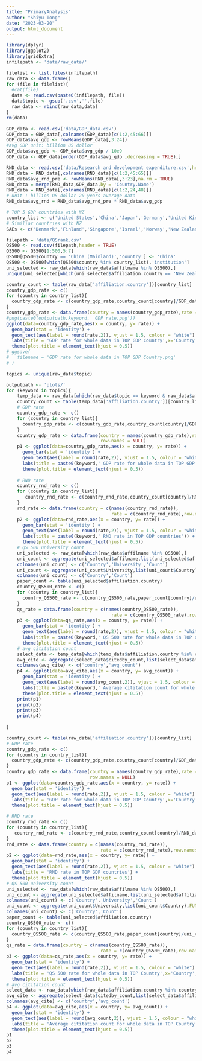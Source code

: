 ```yaml
---
title: "PrimaryAnalysis"
author: "Shiyu Tong"
date: "2023-03-20"
output: html_document
---
```


```r
library(dplyr)
library(ggplot2)
library(gridExtra)
infilepath <- 'data/raw_data/'
```


```r
filelist <- list.files(infilepath)
raw_data <- data.frame()
for (file in filelist){
  #cat(file)
  data <- read.csv(paste0(infilepath, file))
  data$topic <- gsub('.csv','',file)
  raw_data <- rbind(raw_data,data)
}
rm(data)
```

```r
GDP_data <- read.csv('data/GDP_data.csv')
GDP_data = GDP_data[,colnames(GDP_data)[c(1:2,45:66)]]
GDP_data$avg_gdp <- rowMeans(GDP_data[,3:24])
#avg GDP unit: billion US dollor
GDP_data$avg_gdp <- GDP_data$avg_gdp / 10e9
GDP_data <- GDP_data[order(GDP_data$avg_gdp ,decreasing = TRUE),]
```

```r
RND_data <- read.csv('data/Research and development expenditure.csv',header = TRUE)
RND_data = RND_data[,colnames(RND_data)[c(1:2,45:65)]]
RND_data$avg_rnd_pre <- rowMeans(RND_data[,3:23],na.rm = TRUE)
RND_data = merge(RND_data,GDP_data,by = 'Country.Name')
RND_data = RND_data[,colnames(RND_data)[c(1:2,24,48)]]
# unit : billion US dollar 20 years average data
RND_data$avg_rnd = RND_data$avg_rnd_pre * RND_data$avg_gdp
```

```r
# TOP 5 GDP countries with NZ
country_list <- c('United States','China','Japan','Germany','United Kingdom','New Zealand')
# Similiar countries with NZ
SAEs <- c('Denmark','Finland','Singapore','Israel','Norway','New Zealand')
```

```r
filepath = 'data/QSrank.csv'
QS500 <- read.csv(filepath,header = TRUE)
QS500 <- QS500[1:500,5:7]
QS500[QS500$country == 'China (Mainland)','country'] <- 'China'
QS500 <- QS500[which(QS500$country %in% country_list),'institution']
uni_selected <- raw_data[which(raw_data$affilname %in% QS500),]
unique(uni_selected[which(uni_selected$affiliation.country == 'New Zealand'),'affilname'])
```

```r
country_count <- table(raw_data['affiliation.country'])[country_list]
country_gdp_rate <- c()
for (country in country_list){
  country_gdp_rate <- c(country_gdp_rate,country_count[country]/GDP_data[which(GDP_data$Country.Name==country),'avg_gdp'])
}
country_gdp_rate <- data.frame(country = names(country_gdp_rate),rate = country_gdp_rate,row.names = 1:length(country_gdp_rate))
#png(paste0(outputpath,keyword,' GDP rate.png'))
ggplot(data=country_gdp_rate,aes(x = country, y= rate)) + 
  geom_bar(stat = 'identity') + 
  geom_text(aes(label = round(rate,2)), vjust = 1.5, colour = "white") + 
  labs(title = 'GDP rate for whole data in TOP GDP Country',x='Country','') +
  theme(plot.title = element_text(hjust = 0.5))
# ggsave(
#   filename = 'GDP rate for whole data in TOP GDP Country.png'
# )
```


```r
topics <- unique(raw_data$topic)

outputpath <- 'plots/'
for (keyword in topics){
    temp_data <- raw_data[which(raw_data$topic == keyword & raw_data$affiliation.country %in% country_list),]
    country_count <- table(temp_data['affiliation.country'])[country_list]
    # GDP rate
    country_gdp_rate <- c()
    for (country in country_list){
      country_gdp_rate <- c(country_gdp_rate,country_count[country]/GDP_data[which(GDP_data$Country.Name==country),'avg_gdp'])
    }
    country_gdp_rate <- data.frame(country = names(country_gdp_rate),rate = country_gdp_rate,
                                   row.names = NULL)
    p1 <- ggplot(data=country_gdp_rate,aes(x = country, y= rate)) + 
      geom_bar(stat = 'identity') + 
      geom_text(aes(label = round(rate,2)), vjust = 1.5, colour = "white") + 
      labs(title = paste0(keyword,' GDP rate for whole data in TOP GDP Country'),x='Country','') +
      theme(plot.title = element_text(hjust = 0.5))
    
    # RND rate
    country_rnd_rate <- c()
    for (country in country_list){
       country_rnd_rate <- c(country_rnd_rate,country_count[country]/RND_data[which(RND_data$Country.Name==country),'avg_rnd'])
    }
    rnd_rate <- data.frame(country = c(names(country_rnd_rate)), 
                                       rate = c(country_rnd_rate),row.names = NULL)
    p2 <- ggplot(data=rnd_rate,aes(x = country, y= rate)) + 
      geom_bar(stat = 'identity') +
      geom_text(aes(label = round(rate,2)), vjust = 1.5, colour = "white") +
      labs(title = paste0(keyword,' RND rate in TOP GDP countries')) +
      theme(plot.title = element_text(hjust = 0.5))
    # QS 500 university count
    uni_selected <- raw_data[which(raw_data$affilname %in% QS500),]
    uni_count <- aggregate(uni_selected$affilname,list(uni_selected$affiliation.country,uni_selected$affilname),FUN = length )
    colnames(uni_count) <- c('Country','University','Count')
    uni_count <- aggregate(uni_count$University,list(uni_count$Country),FUN = length)
    colnames(uni_count) <- c('Country','Count')
    paper_count <- table(uni_selected$affiliation.country)
    country_QS500_rate <- c()
    for (country in country_list){
      country_QS500_rate <- c(country_QS500_rate,paper_count[country]/uni_count[which(uni_count$Country==country),'Count'])
    }
    qs_rate = data.frame(country = c(names(country_QS500_rate)), 
                                       rate = c(country_QS500_rate),row.names = NULL)
    p3 <- ggplot(data=qs_rate,aes(x = country, y= rate)) + 
      geom_bar(stat = 'identity') + 
      geom_text(aes(label = round(rate,2)), vjust = 1.5, colour = "white") + 
      labs(title = paste0(keyword,' QS 500 rate for whole data in TOP Country'),x='Country','') +
      theme(plot.title = element_text(hjust = 0.5))
    # avg cititation count
    select_data <- temp_data[which(temp_data$affiliation.country %in% country_list),]
    avg_cite <- aggregate(select_data$citedby_count,list(select_data$affiliation.country),FUN = mean)
    colnames(avg_cite) <- c('country','avg_count')
    p4 <- ggplot(data=avg_cite,aes(x = country, y= avg_count)) + 
      geom_bar(stat = 'identity') + 
      geom_text(aes(label = round(avg_count,2)), vjust = 1.5, colour = "white") + 
      labs(title = paste0(keyword,' Average cititation count for whole data in TOP Country'),x='Country','') +
      theme(plot.title = element_text(hjust = 0.5))
    print(p1)
    print(p2)
    print(p3)
    print(p4)
   
}
```

```r
country_count <- table(raw_data['affiliation.country'])[country_list]
# GDP rate
country_gdp_rate <- c()
for (country in country_list){
  country_gdp_rate <- c(country_gdp_rate,country_count[country]/GDP_data[which(GDP_data$Country.Name==country),'avg_gdp'])
}
country_gdp_rate <- data.frame(country = names(country_gdp_rate),rate = country_gdp_rate,
                               row.names = NULL)
p1 <- ggplot(data=country_gdp_rate,aes(x = country, y= rate)) + 
  geom_bar(stat = 'identity') + 
  geom_text(aes(label = round(rate,2)), vjust = 1.5, colour = "white") + 
  labs(title = 'GDP rate for whole data in TOP GDP Country',x='Country','') +
  theme(plot.title = element_text(hjust = 0.5))

# RND rate
country_rnd_rate <- c()
for (country in country_list){
   country_rnd_rate <- c(country_rnd_rate,country_count[country]/RND_data[which(RND_data$Country.Name==country),'avg_rnd'])
}
rnd_rate <- data.frame(country = c(names(country_rnd_rate)), 
                                   rate = c(country_rnd_rate),row.names = NULL)
p2 <- ggplot(data=rnd_rate,aes(x = country, y= rate)) + 
  geom_bar(stat = 'identity') +
  geom_text(aes(label = round(rate,2)), vjust = 1.5, colour = "white") +
  labs(title = 'RND rate in TOP GDP countries') +
  theme(plot.title = element_text(hjust = 0.5))
# QS 500 university count
uni_selected <- raw_data[which(raw_data$affilname %in% QS500),]
uni_count <- aggregate(uni_selected$affilname,list(uni_selected$affiliation.country,uni_selected$affilname),FUN = length )
colnames(uni_count) <- c('Country','University','Count')
uni_count <- aggregate(uni_count$University,list(uni_count$Country),FUN = length)
colnames(uni_count) <- c('Country','Count')
paper_count <- table(uni_selected$affiliation.country)
country_QS500_rate <- c()
for (country in country_list){
  country_QS500_rate <- c(country_QS500_rate,paper_count[country]/uni_count[which(uni_count$Country==country),'Count'])
}
qs_rate = data.frame(country = c(names(country_QS500_rate)), 
                                   rate = c(country_QS500_rate),row.names = NULL)
p3 <- ggplot(data=qs_rate,aes(x = country, y= rate)) + 
  geom_bar(stat = 'identity') + 
  geom_text(aes(label = round(rate,2)), vjust = 1.5, colour = "white") + 
  labs(title = 'QS 500 rate for whole data in TOP Country',x='Country','') +
  theme(plot.title = element_text(hjust = 0.5))
# avg cititation count
select_data <- raw_data[which(raw_data$affiliation.country %in% country_list),]
avg_cite <- aggregate(select_data$citedby_count,list(select_data$affiliation.country),FUN = mean)
colnames(avg_cite) <- c('country','avg_count')
p4 <- ggplot(data=avg_cite,aes(x = country, y= avg_count)) + 
  geom_bar(stat = 'identity') + 
  geom_text(aes(label = round(avg_count,2)), vjust = 1.5, colour = "white") + 
  labs(title = 'Average cititation count for whole data in TOP Country',x='Country','') +
  theme(plot.title = element_text(hjust = 0.5))
p1
p2
p3
p4
```

```r


```